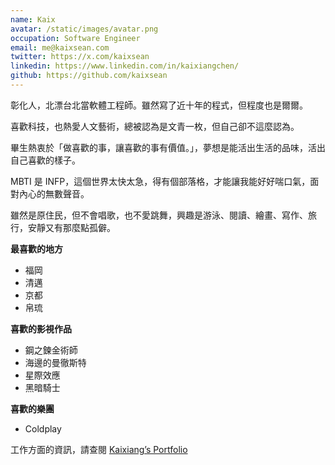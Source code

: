 ```yaml
---
name: Kaix
avatar: /static/images/avatar.png
occupation: Software Engineer
email: me@kaixsean.com
twitter: https://x.com/kaixsean
linkedin: https://www.linkedin.com/in/kaixiangchen/
github: https://github.com/kaixsean
---
```


彰化人，北漂台北當軟體工程師。雖然寫了近十年的程式，但程度也是爾爾。

喜歡科技，也熱愛人文藝術，總被認為是文青一枚，但自己卻不這麼認為。

畢生熱衷於「做喜歡的事，讓喜歡的事有價值。」，夢想是能活出生活的品味，活出自己喜歡的樣子。

MBTI 是 INFP，這個世界太快太急，得有個部落格，才能讓我能好好喘口氣，面對內心的無數聲音。

雖然是原住民，但不會唱歌，也不愛跳舞，興趣是游泳、閱讀、繪畫、寫作、旅行，安靜又有那麼點孤僻。

**最喜歡的地方**

- 福岡
- 清邁
- 京都
- 帛琉

**喜歡的影視作品**

- 鋼之鍊金術師
- 海邊的曼徹斯特
- 星際效應
- 黑暗騎士

**喜歡的樂團**

- Coldplay

工作方面的資訊，請查閱 [Kaixiang’s Portfolio](https://portfolio.kaixsean.com)
